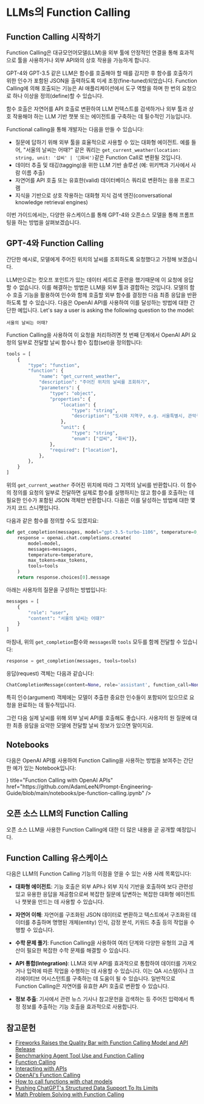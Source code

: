 # LLMs의 Function Calling


## Function Calling 시작하기

Function Calling은 대규모언어모델(LLM)을 외부 툴에 안정적인 연결을 통해 효과적으로 툴을 사용하거나 외부 API와의 상호 작용을 가능하게 합니다.

GPT-4와 GPT-3.5 같은 LLM은 함수를 호출해야 할 때를 감지한 후 함수를 호출하기 위한 인수가 포함된 JSON을 출력하도록 미세 조정(fine-tuned)되었습니다. Function Calling에 의해 호출되는 기능은 AI 애플리케이션에서 도구 역할을 하며 한 번의 요청으로 하나 이상을 정의(define)할 수 있습니다.

함수 호출은 자연어를 API 호출로 변환하여 LLM 컨텍스트를 검색하거나 외부 툴과 상호 작용해야 하는 LLM 기반 챗봇 또는 에이전트를 구축하는 데 필수적인 기능입니다.

Functional calling을 통해 개발자는 다음을 만들 수 있습니다:

- 질문에 답하기 위해 외부 툴을 효율적으로 사용할 수 있는 대화형 에이전트. 예를 들어, "서울의 날씨는 어때?" 같은 쿼리는 `get_current_weather(location: string, unit: '섭씨' | '화씨')`같은 Function Call로 변환될 것입니다.
- 데이터 추출 및 태깅(tagging)을 위한 LLM 기반 솔루션 (예: 위키백과 기사에서 사람 이름 추출)
- 자연어를 API 호출 또는 유효한(valid) 데이터베이스 쿼리로 변환하는 응용 프로그램
- 지식을 기반으로 상호 작용하는 대화형 지식 검색 엔진(conversational knowledge retrieval engines)

이번 가이드에서는, 다양한 유스케이스를 통해 GPT-4와 오픈소스 모델을 통해 프롬프팅을 하는 방법을 살펴보겠습니다.

## GPT-4와 Function Calling

간단한 예시로, 모델에게 주어진 위치의 날씨를 조회하도록 요청했다고 가정해 보겠습니다.

LLM만으로는 컷오프 포인트가 있는 데이터 세트로 훈련을 했기때문에 이 요청에 응답할 수 없습니다. 이를 해결하는 방법은 LLM을 외부 툴과 결합하는 것입니다. 모델의 함수 호출 기능을 활용하여 인수와 함께 호출할 외부 함수를 결정한 다음 최종 응답을 반환하도록 할 수 있습니다. 다음은 OpenAI API를 사용하여 이를 달성하는 방법에 대한 간단한 예입니다.
Let's say a user is asking the following question to the model:

```
서울의 날씨는 어때?
```

Function Calling을 사용하여 이 요청을 처리하려면 첫 번째 단계에서 OpenAI API 요청의 일부로 전달할 날씨 함수나 함수 집합(set)을 정의합니다:

```python
tools = [
    {
        "type": "function",
        "function": {
            "name": "get_current_weather",
            "description": "주어진 위치의 날씨를 조회하기",
            "parameters": {
                "type": "object",
                "properties": {
                    "location": {
                        "type": "string",
                        "description": "도시와 지역구, e.g. 서울특별시, 관악구",
                    },
                    "unit": {
                        "type": "string", 
                        "enum": ["섭씨", "화씨"]},
                },
                "required": ["location"],
            },
        },   
    }
]
```

위의 `get_current_weather` 주어진 위치에 따라 그 지역의 날씨를 반환합니다. 이 함수의 정의를 요청의 일부로 전달하면 실제로 함수를 실행하지는 않고 함수를 호출하는 데 필요한 인수가 포함된 JSON 객체만 반환합니다. 다음은 이를 달성하는 방법에 대한 몇 가지 코드 스니펫입니다. 

다음과 같은 함수를 정의할 수도 있겠지요:

```python
def get_completion(messages, model="gpt-3.5-turbo-1106", temperature=0, max_tokens=300, tools=None):
    response = openai.chat.completions.create(
        model=model,
        messages=messages,
        temperature=temperature,
        max_tokens=max_tokens,
        tools=tools
    )
    return response.choices[0].message
```

아래는 사용자의 질문을 구성하는 방법입니다:

```python
messages = [
    {
        "role": "user",
        "content": "서울의 날씨는 어떄?"
    }
]
```

마침내, 위의 `get_completion`함수와 `messages`와 `tools` 모두를 함께 전달할 수 있습니다:

```python
response = get_completion(messages, tools=tools)
```

응답(request) 객체는 다음과 같습니다:

```python
ChatCompletionMessage(content=None, role='assistant', function_call=None, tool_calls=[ChatCompletionMessageToolCall(id='...', function=Function(arguments='{"location":"서울","unit":"섭씨"}', name='get_current_weather'), type='function')])
```

특히 인수(argument) 객체에는 모델이 추출한 중요한 인수들이 포함되어 있으므로 요청을 완료하는 데 필수적입니다.

그런 다음 실제 날씨를 위해 외부 날씨 API를 호출해도 좋습니다. 사용자의 원 질문에 대한 최종 응답을 요약한 모델에 전달할 날씨 정보가 있으면 말이지요.

## Notebooks

다음은 OpenAI API를 사용하여 Function Calling을 사용하는 방법을 보여주는 간단한 예가 있는 Notebook입니다:

<Cards>
    <Card 
        icon={<CodeIcon />}
        title="Function Calling with OpenAI APIs"
        href="https://github.com/AdamLeeN/Prompt-Engineering-Guide/blob/main/notebooks/pe-function-calling.ipynb"
    />
</Cards>

## 오픈 소스 LLM의 Function Calling
오픈 소스 LLM을 사용한 Function Calling에 대한 더 많은 내용을 곧 공개할 예정입니다.

## Function Calling 유스케이스

다음은 LLM의 Function Calling 기능의 이점을 얻을 수 있는 사용 사례 목록입니다:

- **대화형 에이전트**: 기능 호출은 외부 API나 외부 지식 기반을 호출하여 보다 관련성 있고 유용한 응답을 제공함으로써 복잡한 질문에 답변하는 복잡한 대화형 에이전트나 챗봇을 만드는 데 사용할 수 있습니다.

- **자연어 이해**: 자연어를 구조화된 JSON 데이터로 변환하고 텍스트에서 구조화된 데이터를 추출하며 명명된 개체(entity) 인식, 감정 분석, 키워드 추출 등의 작업을 수행할 수 있습니다.

- **수학 문제 풀기**: Function Calling을 사용하여 여러 단계와 다양한 유형의 고급 계산이 필요한 복잡한 수학 문제를 해결할 수 있습니다.

- **API 통합(Integration)**: LLM과 외부 API를 효과적으로 통합하여 데이터를 가져오거나 입력에 따른 작업을 수행하는 데 사용할 수 있습니다. 이는 QA 시스템이나 크리에이티브 어시스턴트를 구축하는 데 도움이 될 수 있습니다. 일반적으로 Function Calling은 자연어를 유효한 API 호출로 변환할 수 있습니다.

- **정보 추출**: 기사에서 관련 뉴스 기사나 참고문헌을 검색하는 등 주어진 입력에서 특정 정보를 추출하는 기능 호출을 효과적으로 사용합니다.


## 참고문헌
- [Fireworks Raises the Quality Bar with Function Calling Model and API Release](https://blog.fireworks.ai/fireworks-raises-the-quality-bar-with-function-calling-model-and-api-release-e7f49d1e98e9)
- [Benchmarking Agent Tool Use and Function Calling](https://blog.langchain.dev/benchmarking-agent-tool-use/)
- [Function Calling](https://ai.google.dev/docs/function_calling)
- [Interacting with APIs](https://python.langchain.com/docs/use_cases/apis)
- [OpenAI's Function Calling](https://platform.openai.com/docs/guides/function-calling)
- [How to call functions with chat models](https://cookbook.openai.com/examples/how_to_call_functions_with_chat_models)
- [Pushing ChatGPT's Structured Data Support To Its Limits](https://minimaxir.com/2023/12/chatgpt-structured-data/)
- [Math Problem Solving with Function Calling](https://github.com/svpino/openai-function-calling/blob/main/sample.ipynb)
